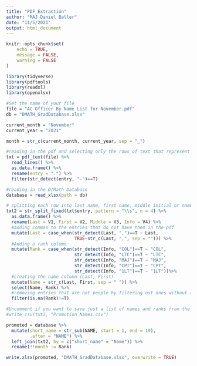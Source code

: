 ```yaml
---
title: "PDF_Extraction"
author: "MAJ Daniel Baller"
date: "11/5/2021"
output: html_document
---
```


```r
knitr::opts_chunk$set(
	echo = TRUE,
	message = FALSE,
	warning = FALSE
)
```

```r
library(tidyverse)
library(pdftools)
library(readxl)
library(openxlsx)

#Set the name of your file 
file = "AC Officer By Name List for November.pdf"
db = "DMATH_GradDatabase.xlsx"

current_month = "November"
current_year = "2021"

month = str_c(current_month, current_year, sep = "_") 
```

```r
#reading in the pdf and selecting only the rows of text that represent individuals being promoted
txt = pdf_text(file) %>% 
  read_lines() %>% 
  as.data.frame() %>% 
  rename(entry = ".") %>% 
  filter(str_detect(entry, "-")==T)

#reading in the D/Math Database
database = read_xlsx(path = db)
```

```r
# splitting each row into last name, first name, middle initial or name, and remaining information (Rank, DOR, Order Number), Then pulls out rank as its own variable.
txt2 = str_split_fixed(txt$entry, pattern = "\\s", n = 4) %>% 
  as.data.frame() %>% 
  rename(Last = V1, First = V2, Middle = V3, Info = V4) %>% 
  #adding commas to the entries that do not have them in the pdf
  mutate(Last = case_when(str_detect(Last, ",")==T ~ Last,
                          TRUE~str_c(Last, ",", sep = ""))) %>%
  #Adding a rank column
  mutate(Rank = case_when(str_detect(Info, "COL")==T ~ "COL",
                          str_detect(Info, "LTC")==T ~ "LTC", 
                          str_detect(Info, "MAJ")==T ~ "MAJ", 
                          str_detect(Info, "CPT")==T ~ "CPT", 
                          str_detect(Info, "1LT")==T ~ "1LT"))%>%
  #creating the name column (Last, First)
  mutate(Name = str_c(Last, First, sep = " ")) %>% 
  select(Name, Rank) %>%
  #removing entries that are not people by filtering out ones without rank
  filter(is.na(Rank)!=T)

#Uncomment if you want to save just a list of names and ranks from the pdf
#write_csv(txt3, "Promotion_Names.csv")
```

```r
promoted = database %>% 
  mutate(short_name = str_sub(NAME, start = 1, end = 19), 
         .after = "NAME") %>% 
  left_join(txt2, by = c("short_name" = "Name")) %>% 
  rename(!!month := Rank)

write.xlsx(promoted, "DMATH_GradDatabase.xlsx", overwrite = TRUE)
```

